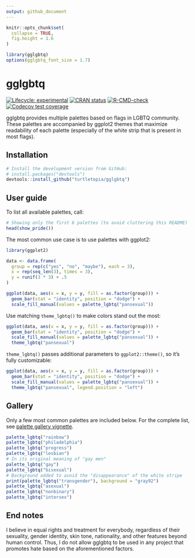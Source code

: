 ```yaml
---
output: github_document
---
```


```r
knitr::opts_chunk$set(
  collapse = TRUE,
  fig.height = 1.6
)

library(gglgbtq)
options(gglgbtq_font_size = 1.7)
```

# gglgbtq

<!-- badges: start -->
[![Lifecycle: experimental](https://img.shields.io/badge/lifecycle-experimental-orange.svg)](https://lifecycle.r-lib.org/articles/stages.html#experimental)
[![CRAN status](https://www.r-pkg.org/badges/version/gglgbtq)](https://CRAN.R-project.org/package=gglgbtq)
[![R-CMD-check](https://github.com/turtletopia/gglgbtq/workflows/R-CMD-check/badge.svg)](https://github.com/turtletopia/gglgbtq/actions)
[![Codecov test coverage](https://codecov.io/gh/turtletopia/gglgbtq/branch/master/graph/badge.svg)](https://app.codecov.io/gh/turtletopia/gglgbtq?branch=master)
<!-- badges: end -->

gglgbtq provides multiple palettes based on flags in LGBTQ community. These palettes are accompanied by ggplot2 themes that maximize readability of each palette (especially of the white strip that is present in most flags).

## Installation

```r
# Install the development version from GitHub:
# install.packages("devtools")
devtools::install_github("turtletopia/gglgbtq")
```

## User guide

To list all available palettes, call:

```r
# Showing only the first 6 palettes (to avoid cluttering this README)
head(show_pride())
```

The most common use case is to use palettes with ggplot2:

```r
library(ggplot2)

data <- data.frame(
  group = rep(c("yes", "no", "maybe"), each = 3),
  x = rep(seq_len(3), times = 3),
  y = runif(3 * 3) + .5
)

ggplot(data, aes(x = x, y = y, fill = as.factor(group))) +
  geom_bar(stat = "identity", position = "dodge") +
  scale_fill_manual(values = palette_lgbtq("pansexual"))
```

Use matching `theme_lgbtq()` to make colors stand out the most:

```r
ggplot(data, aes(x = x, y = y, fill = as.factor(group))) +
  geom_bar(stat = "identity", position = "dodge") +
  scale_fill_manual(values = palette_lgbtq("pansexual")) +
  theme_lgbtq("pansexual")
```

`theme_lgbtq()` passes additional parameters to `ggplot2::theme()`, so it's fully customizable:

```r
ggplot(data, aes(x = x, y = y, fill = as.factor(group))) +
  geom_bar(stat = "identity", position = "dodge") +
  scale_fill_manual(values = palette_lgbtq("pansexual")) +
  theme_lgbtq("pansexual", legend.position = "left")
```

## Gallery

Only a few most common palettes are included below. For the complete list, see [palette gallery vignette](https://turtletopia.github.io/gglgbtq/articles/gallery.html).

```r
palette_lgbtq("rainbow")
palette_lgbtq("philadelphia")
palette_lgbtq("progress")
palette_lgbtq("lesbian")
# In its original meaning of "gay men"
palette_lgbtq("gay")
palette_lgbtq("bisexual")
# Background added to avoid the "disappearance" of the white stripe
print(palette_lgbtq("transgender"), background = "gray92")
palette_lgbtq("asexual")
palette_lgbtq("nonbinary")
palette_lgbtq("intersex")
```

## End notes

I believe in equal rights and treatment for everybody, regardless of their sexuality, gender identity, skin tone, nationality, and other features beyond human control. Thus, I do not allow gglgbtq to be used in any project that promotes hate based on the aforementioned factors.
